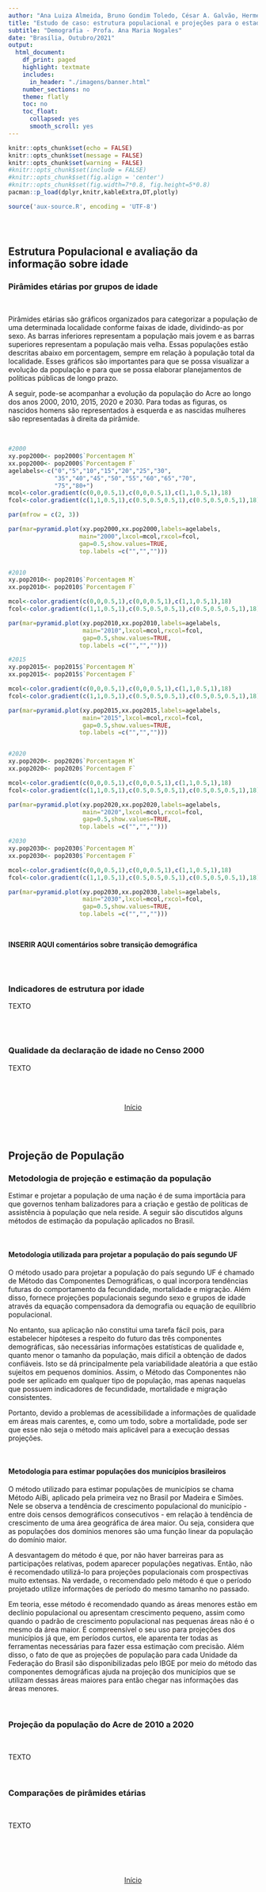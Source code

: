 ```yaml
---
author: "Ana Luiza Almeida, Bruno Gondim Toledo, César A. Galvão, Hermes Winarski"
title: "Estudo de caso: estrutura populacional e projeções para o estado do Acre"
subtitle: "Demografia - Profa. Ana Maria Nogales"
date: "Brasília, Outubro/2021"
output:
  html_document:
    df_print: paged
    highlight: textmate
    includes:
      in_header: "./imagens/banner.html"
    number_sections: no
    theme: flatly
    toc: no
    toc_float:
      collapsed: yes
      smooth_scroll: yes
---
```


<!-- font-family: "Times New Roman", Times, serif; -->

<style type="text/css">
h1.title {
  font-size: 37px;
  text-align: center;
}

h3.subtitle {
  text-align: center;
}

h4.author { /* Header 4 - and the author and data headers use this too  */
  font-size: 18px;
  text-align: center;
}
h4.date { /* Header 4 - and the author and data headers use this too  */
  font-size: 18px;
  color: DarkBlue;
  text-align: center;
}
</style>



```r
knitr::opts_chunk$set(echo = FALSE)
knitr::opts_chunk$set(message = FALSE)
knitr::opts_chunk$set(warning = FALSE)
#knitr::opts_chunk$set(include = FALSE)
#knitr::opts_chunk$set(fig.align = 'center')
#knitr::opts_chunk$set(fig.width=7*0.8, fig.height=5*0.8)
pacman::p_load(dplyr,knitr,kableExtra,DT,plotly)

source('aux-source.R', encoding = 'UTF-8')

```




<br>

# {#inic .tabset}

## Estrutura Populacional e avaliação da informação sobre idade

### Pirâmides etárias por grupos de idade

<br>

Pirâmides etárias são gráficos organizados para categorizar a população de uma determinada localidade conforme faixas de idade, dividindo-as por sexo. As barras inferiores representam a população mais jovem e as barras superiores representam a população mais velha. Essas populações estão descritas abaixo em porcentagem, sempre em relação à população total da localidade. Esses gráficos são importantes para que se possa visualizar a evolução da população e para que se possa elaborar planejamentos de políticas públicas de longo prazo.

A seguir, pode-se acompanhar a evolução da população do Acre ao longo dos anos  2000, 2010, 2015, 2020 e 2030. Para todas as figuras, os nascidos homens são representados à esquerda e as nascidas mulheres são representadas à direita da pirâmide.

<br>

```r


#2000
xy.pop2000<- pop2000$`Porcentagem M`
xx.pop2000<- pop2000$`Porcentagem F`
agelabels<-c("0","5","10","15","20","25","30",
             "35","40","45","50","55","60","65","70",
             "75","80+")
mcol<-color.gradient(c(0,0,0.5,1),c(0,0,0.5,1),c(1,1,0.5,1),18)
fcol<-color.gradient(c(1,1,0.5,1),c(0.5,0.5,0.5,1),c(0.5,0.5,0.5,1),18)

par(mfrow = c(2, 3))

par(mar=pyramid.plot(xy.pop2000,xx.pop2000,labels=agelabels,
                    main="2000",lxcol=mcol,rxcol=fcol,
                    gap=0.5,show.values=TRUE,
                    top.labels =c("","","")))


#2010
xy.pop2010<- pop2010$`Porcentagem M`
xx.pop2010<- pop2010$`Porcentagem F`

mcol<-color.gradient(c(0,0,0.5,1),c(0,0,0.5,1),c(1,1,0.5,1),18)
fcol<-color.gradient(c(1,1,0.5,1),c(0.5,0.5,0.5,1),c(0.5,0.5,0.5,1),18)

par(mar=pyramid.plot(xy.pop2010,xx.pop2010,labels=agelabels,
                     main="2010",lxcol=mcol,rxcol=fcol,
                     gap=0.5,show.values=TRUE,
                    top.labels =c("","","")))

#2015
xy.pop2015<- pop2015$`Porcentagem M`
xx.pop2015<- pop2015$`Porcentagem F`

mcol<-color.gradient(c(0,0,0.5,1),c(0,0,0.5,1),c(1,1,0.5,1),18)
fcol<-color.gradient(c(1,1,0.5,1),c(0.5,0.5,0.5,1),c(0.5,0.5,0.5,1),18)

par(mar=pyramid.plot(xy.pop2015,xx.pop2015,labels=agelabels,
                     main="2015",lxcol=mcol,rxcol=fcol,
                     gap=0.5,show.values=TRUE,
                    top.labels =c("","","")))


#2020
xy.pop2020<- pop2020$`Porcentagem M`
xx.pop2020<- pop2020$`Porcentagem F`

mcol<-color.gradient(c(0,0,0.5,1),c(0,0,0.5,1),c(1,1,0.5,1),18)
fcol<-color.gradient(c(1,1,0.5,1),c(0.5,0.5,0.5,1),c(0.5,0.5,0.5,1),18)

par(mar=pyramid.plot(xy.pop2020,xx.pop2020,labels=agelabels,
                     main="2020",lxcol=mcol,rxcol=fcol,
                     gap=0.5,show.values=TRUE,
                    top.labels =c("","","")))

#2030
xy.pop2030<- pop2030$`Porcentagem M`
xx.pop2030<- pop2030$`Porcentagem F`

mcol<-color.gradient(c(0,0,0.5,1),c(0,0,0.5,1),c(1,1,0.5,1),18)
fcol<-color.gradient(c(1,1,0.5,1),c(0.5,0.5,0.5,1),c(0.5,0.5,0.5,1),18)

par(mar=pyramid.plot(xy.pop2030,xx.pop2030,labels=agelabels,
                     main="2030",lxcol=mcol,rxcol=fcol,
                     gap=0.5,show.values=TRUE,
                    top.labels =c("","","")))


```

<br>

**INSERIR AQUI comentários sobre transição demográfica**

<br>
<br>

### Indicadores de estrutura por idade

TEXTO

<br>
<br>

### Qualidade da declaração de idade no Censo 2000

TEXTO


<br>
<br>

<center>[Início](#inic) </center>

<br>
<br>


## Projeção de População

### Metodologia de projeção e estimação da população

Estimar e projetar a população de uma nação é de suma importâcia para que governos tenham balizadores para a criação e gestão de políticas de assistência à população que nela reside. A seguir são discutidos alguns métodos de estimação da população aplicados no Brasil. 

<br>

#### Metodologia utilizada para projetar a população do país segundo UF

O método usado para projetar a população do país segundo UF é chamado de Método das Componentes Demográficas, o qual incorpora tendências futuras do comportamento da fecundidade, mortalidade e migração. Além disso, fornece projeções populacionais segundo sexo e grupos de idade através da equação compensadora da demografia ou equação de equilíbrio populacional. 

No entanto, sua aplicação não constitui uma tarefa fácil pois, para estabelecer hipóteses a respeito do futuro das três componentes demográficas, são necessárias informações estatísticas de qualidade e, quanto menor o tamanho da população, mais difícil a obtenção de dados confiáveis. Isto se dá principalmente pela variabilidade aleatória a que estão sujeitos em pequenos domínios. Assim, o Método das Componentes não pode ser aplicado em qualquer tipo de população, mas apenas naquelas que possuem indicadores de fecundidade, mortalidade e migração consistentes. 

Portanto, devido a problemas de acessibilidade a informações de qualidade em áreas mais carentes, e, como um todo, sobre a mortalidade, pode ser que esse não seja o método mais aplicável para a execução dessas projeções. 

<br>

#### Metodologia para estimar populações dos municípios brasileiros

O método utilizado para estimar populações de municípios se chama Método AiBi, aplicado pela primeira vez no Brasil por Madeira e Simões. Nele se observa a tendência de crescimento populacional do município - entre dois censos demográficos consecutivos - em relação à tendência de crescimento de uma área geográfica de área maior. Ou seja, considera que as populações dos domínios menores são uma função linear da população do domínio maior. 

A desvantagem do método é que, por não haver barreiras para as participações relativas, podem aparecer populações negativas. Então, não é recomendado utilizá-lo para projeções populacionais com prospectivas muito extensas. Na verdade, o recomendado pelo método é que o período projetado utilize informações de período do mesmo tamanho no passado. 

Em teoria, esse método é recomendado quando as áreas menores estão em declínio populacional ou apresentam crescimento pequeno, assim como quando o padrão de crescimento populacional nas pequenas áreas não é o mesmo da área maior. É compreensível o seu uso para projeções dos municípios já que, em períodos curtos, ele aparenta ter todas as ferramentas necessárias para fazer essa estimação com precisão. Além disso, o fato de que as projeções de população para cada Unidade da Federação do Brasil são disponibilizadas pelo IBGE por meio do método das componentes demográficas ajuda na projeção dos municípios que se utilizam dessas áreas maiores para então chegar nas informações das áreas menores. 

<br>

### Projeção da população do Acre de 2010 a 2020


<br>

TEXTO

<br>


### Comparações de pirâmides etárias


<br>

TEXTO

<br>



<br>
<br>

<center>[Início](#inic) </center>

<br>
<br>




